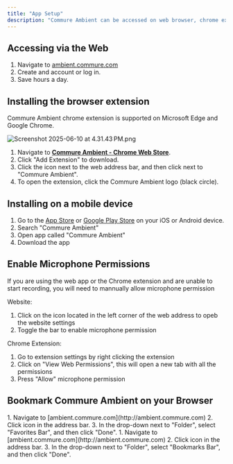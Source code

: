 ```yaml
---
title: "App Setup"
description: "Commure Ambient can be accessed on web browser, chrome extension, or mobile device. Create and transfer notes in minutes to your EHR."
---
```


## Accessing via the Web

1. Navigate to [ambient.commure.com](http://ambient.commure.com)
2. Create and account or log in.
3. Save hours a day.

## Installing the browser extension

Commure Ambient chrome extension is supported on Microsoft Edge and Google Chrome.

![Screenshot 2025-06-10 at 4.31.43 PM.png](/images/app_setup.png)

1. Navigate to [**Commure Ambient - Chrome Web Store**](https://chromewebstore.google.com/detail/athelas-scribe/bdieablopfcbafklbkgohgfoiegjjeoo).
2. Click "Add Extension" to download.
3. Click the  icon next to the web address bar, and then click  next to "Commure Ambient".
4. To open the extension, click the Commure Ambient logo (black circle).

## Installing on a mobile device

1. Go to the [App Store](https://apps.apple.com/us/app/commure-ambient-scribemobile/id6449020492) or [Google Play Store](https://play.google.com/store/apps/details?id=com.athelas.scribe&pcampaignid=web_share) on your iOS or Android device.
2. Search "Commure Ambient"
3. Open app called "Commure Ambient"
4. Download the app

## Enable Microphone Permissions

If you are using the web app or the Chrome extension and are unable to start recording, you will need to mannually allow microphone permission

Website:

1. Click on the icon located in the left corner of the web address to opeb the website settings
2. Toggle the bar to enable microphone permission

Chrome Extension:

1. Go to extension settings by right clicking the extension
2. Click on "View Web Permissions", this will open a new tab with all the permissions
3. Press "Allow" microphone permission

## Bookmark Commure Ambient on your Browser

<AccordionGroup>
  <Accordion title="Microsoft Edge">
    1. Navigate to [ambient.commure.com](http://ambient.commure.com)
    2. Click <Icon icon="star" /> icon in the address bar.
    3. In the drop-down next to "Folder", select "Favorites Bar", and then click "Done".
  </Accordion>
  <Accordion title="Google Chrome">
    1. Navigate to [ambient.commure.com](http://ambient.commure.com)
    2. Click <Icon icon="star" /> icon in the address bar.
    3. In the drop-down next to "Folder", select "Bookmarks Bar", and then click "Done".
  </Accordion>
</AccordionGroup>